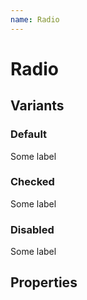 ```yaml
---
name: Radio
---
```


# Radio


## Variants

### Default

<Playground>
    <Radio
        id="light"
        name="light"
    >
        Some label
    </Radio>
</Playground>

### Checked

<Playground>
    <Radio
        id="light"
        name="light"
        checked
    >
        Some label
    </Radio>
</Playground>

### Disabled

<Playground>
    <Radio
        id="light"
        name="light"
        disabled
    >
        Some label
    </Radio>
</Playground>

## Properties

<PropsTable of={Radio} />